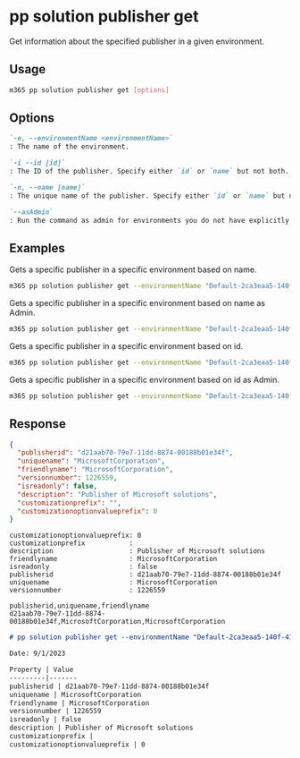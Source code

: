 
# pp solution publisher get

Get information about the specified publisher in a given environment.

## Usage

```sh
m365 pp solution publisher get [options]
```

## Options

```md definition-list
`-e, --environmentName <environmentName>`
: The name of the environment.

`-i --id [id]`
: The ID of the publisher. Specify either `id` or `name` but not both.

`-n, --name [name]`
: The unique name of the publisher. Specify either `id` or `name` but not both.

`--asAdmin`
: Run the command as admin for environments you do not have explicitly assigned permissions to.
```

<Global />

## Examples

Gets a specific publisher in a specific environment based on name.

```sh
m365 pp solution publisher get --environmentName "Default-2ca3eaa5-140f-4175-8261-3272edf9f339" --name "MicrosoftCorporation"
```

Gets a specific publisher in a specific environment based on name as Admin.

```sh
m365 pp solution publisher get --environmentName "Default-2ca3eaa5-140f-4175-8261-3272edf9f339" --name "MicrosoftCorporation" --asAdmin
```

Gets a specific publisher in a specific environment based on id.

```sh
m365 pp solution publisher get --environmentName "Default-2ca3eaa5-140f-4175-8261-3272edf9f339" --id "ee62fd63-e49e-4c09-80de-8fae1b9a427e"
```

Gets a specific publisher in a specific environment based on id as Admin.

```sh
m365 pp solution publisher get --environmentName "Default-2ca3eaa5-140f-4175-8261-3272edf9f339" --id "ee62fd63-e49e-4c09-80de-8fae1b9a427e" --asAdmin
```

## Response

<Tabs>
  <TabItem value="JSON">

  ```json
  {
    "publisherid": "d21aab70-79e7-11dd-8874-00188b01e34f",
    "uniquename": "MicrosoftCorporation",
    "friendlyname": "MicrosoftCorporation",
    "versionnumber": 1226559,
    "isreadonly": false,
    "description": "Publisher of Microsoft solutions",
    "customizationprefix": "",
    "customizationoptionvalueprefix": 0
  }
  ```

  </TabItem>
  <TabItem value="Text">

  ```text
  customizationoptionvalueprefix: 0
  customizationprefix           : 
  description                   : Publisher of Microsoft solutions
  friendlyname                  : MicrosoftCorporation
  isreadonly                    : false
  publisherid                   : d21aab70-79e7-11dd-8874-00188b01e34f
  uniquename                    : MicrosoftCorporation
  versionnumber                 : 1226559
  ```

  </TabItem>
  <TabItem value="CSV">

  ```csv
  publisherid,uniquename,friendlyname
  d21aab70-79e7-11dd-8874-00188b01e34f,MicrosoftCorporation,MicrosoftCorporation
  ```

  </TabItem>
  <TabItem value="Markdown">

  ```md
  # pp solution publisher get --environmentName "Default-2ca3eaa5-140f-4175-8261-3272edf9f339" --id "d21aab70-79e7-11dd-8874-00188b01e34f"
  
  Date: 9/1/2023

  Property | Value
  ---------|-------
  publisherid | d21aab70-79e7-11dd-8874-00188b01e34f
  uniquename | MicrosoftCorporation
  friendlyname | MicrosoftCorporation
  versionnumber | 1226559
  isreadonly | false
  description | Publisher of Microsoft solutions
  customizationprefix | 
  customizationoptionvalueprefix | 0
  ```

  </TabItem>
</Tabs>

